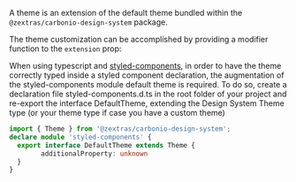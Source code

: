 

<Meta title="Theme/Theming" />

<Title>Theming</Title>

A theme is an extension of the default theme bundled within the `@zextras/carbonio-design-system` package.

The theme customization can be accomplished by providing a modifier function to the `extension` prop:

<CustomThemeProvider />

<Source code={CustomThemeProviderSrc} />

When using typescript and [styled-components](https://styled-components.com/),
in order to have the theme correctly typed inside a styled component declaration,
the augmentation of the styled-components module default theme is required.
To do so, create a declaration file styled-components.d.ts in the root folder of your project and
re-export the interface DefaultTheme, extending the Design System Theme type (or your theme type if case you have a custom theme)

```typescript noedit static
import { Theme } from '@zextras/carbonio-design-system';
declare module 'styled-components' {
  export interface DefaultTheme extends Theme {
		additionalProperty: unknown
  }
}
```
